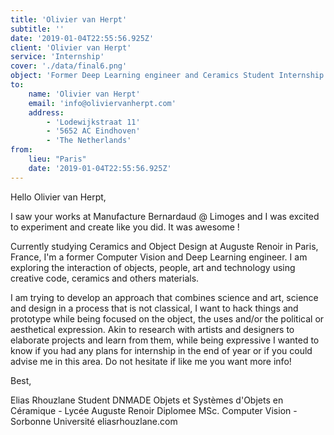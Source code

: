 ```yaml
---
title: 'Olivier van Herpt'
subtitle: ''
date: '2019-01-04T22:55:56.925Z'
client: 'Olivier van Herpt'
service: 'Internship'
cover: './data/final6.png'
object: 'Former Deep Learning engineer and Ceramics Student Internship or Collaboration proposal'
to:
    name: 'Olivier van Herpt'
    email: 'info@oliviervanherpt.com'
    address:
        - 'Lodewijkstraat 11'
        - '5652 AC Eindhoven'
        - 'The Netherlands'
from:
    lieu: "Paris"
    date: '2019-01-04T22:55:56.925Z'
---
```


Hello Olivier van Herpt,

I saw your works at Manufacture Bernardaud @ Limoges and I was excited to experiment and create like you did. It was awesome !

Currently studying Ceramics and Object Design at Auguste Renoir in Paris, France, I'm a former Computer Vision and Deep Learning engineer. I am exploring the interaction of objects, people, art and technology using creative code, ceramics and others materials.

I am trying to develop an approach that combines science and art, science and design in a process that is not classical, I want to hack things and prototype while being focused on the object, the uses and/or the political or aesthetical expression.
Akin to research with artists and designers to elaborate projects and learn from them, while being expressive I wanted to know if you had any plans for internship in the end of year or if you could advise me in this area. Do not hesitate if like me you want more info!

Best,

Elias Rhouzlane
Student DNMADE Objets et Systèmes d'Objets en Céramique - Lycée Auguste Renoir
Diplomee MSc. Computer Vision - Sorbonne Université
eliasrhouzlane.com
